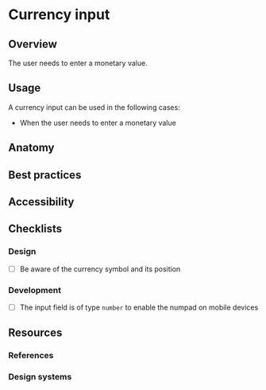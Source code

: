 # Currency input

## Overview

The user needs to enter a monetary value.

## Usage

A currency input can be used in the following cases:
- When the user needs to enter a monetary value

## Anatomy

## Best practices


## Accessibility


## Checklists

### Design

- [ ] Be aware of the currency symbol and its position

### Development

- [ ] The input field is of type `number` to enable the numpad on mobile devices


## Resources

### References

### Design systems







